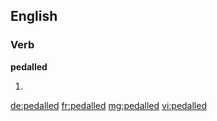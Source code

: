 ==English==

===Verb===
'''pedalled'''

# {{British}} {{past of|[[pedal]]}}

[[de:pedalled]]
[[fr:pedalled]]
[[mg:pedalled]]
[[vi:pedalled]]
